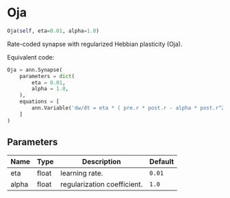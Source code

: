# Oja { #ANNarchy.models.Synapses.Oja }

```python
Oja(self, eta=0.01, alpha=1.0)
```

Rate-coded synapse with regularized Hebbian plasticity (Oja).

Equivalent code:

```python
Oja = ann.Synapse(
    parameters = dict(
        eta = 0.01,
        alpha = 1.0,
    ),
    equations = [
        ann.Variable('dw/dt = eta * ( pre.r * post.r - alpha * post.r^2 * w )', min=0.0),
    ]
)
```

## Parameters {.doc-section .doc-section-parameters}

| Name   | Type   | Description                 | Default   |
|--------|--------|-----------------------------|-----------|
| eta    | float  | learning rate.              | `0.01`    |
| alpha  | float  | regularization coefficient. | `1.0`     |
